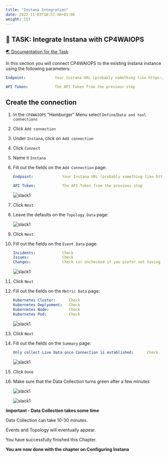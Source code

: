```yaml
---
title: "Instana Integration"
date: 2022-11-03T10:57:46+01:00
weight: 153
---
```





## 🚀 TASK: Integrate Instana with CP4WAIOPS

<a href="https://www.ibm.com/docs/en/cloud-paks/cloud-pak-watson-aiops/3.5.1?topic=connections-instana" target="_blank" >🌏 Documentation for the Task</a>



In this section you will connect CP4WAIOPS to the existing Instana instance using the following parameters:

```yaml
Endpoint:             Your Instana URL (probably something like https://dev-aiops.<xyz>.eu-gb.containers.appdomain.cloud/)

API Token:            The API Token from the previous step
```






<Accordion>
<AccordionItem title="💡 Need Help?">



## Create the connection

1. In the `CP4WAIOPS` "Hamburger" Menu select `Define`/`Data and tool connections`
1. Click `Add connection`
1. Under `Instana`, click on `Add connection`
1. Click `Connect`
1. Name it `Instana`

1. Fill out the fields on the `Add Connection` page:

	```yaml
    Endpoint:             Your Instana URL (probably something like https://dev-aiops.<xyz>.eu-gb.containers.appdomain.cloud/)

    API Token:            The API Token from the previous step

	```

    ![slack1](/images/instana/instana_06.png)

1. Click `Next`

1. Leave the defaults on the `Topology Data` page:

    ![slack1](/images/instana/instana_07.png)

1. Click `Next`

1. Fill out the fields on the `Event Data` page:

	```yaml
    Incidents:            Check
    Issues:               Check
    Changes:              Check (or Unchecked if you prefer not having too much Events coming in)

	```

    ![slack1](/images/instana/instana_08.png)

1. Click `Next`

1. Fill out the fields on the `Metric Data` page:

	```yaml
    Kubernetes Cluster:      Check
    Kubernetes Deplyoment:   Check
    Kubernetes Node:         Check
    Kubernetes Pod:          Check

	```

    ![slack1](/images/instana/instana_09.png)

1. Click `Next`

1. Fill out the fields on the `Summary` page:

	```yaml
    Only collect Live Data once Connection is established:      Check

	```

    ![slack1](/images/instana/instana_10.png)

1. Click `Done`

1. Make sure that the Data Collection turns green after a few minutes

    ![slack1](/images/instana/instana_11.png)

    ![slack1](/images/instana/instana_12.png)


</AccordionItem>
</Accordion>


<InlineNotification kind="error"> 

**Important - Data Collection takes some time**

Data Collection can take 10-30 minutes.

Events and Topology will eventually appear.

</InlineNotification>





<InlineNotification kind="success">

You have successfully finished this Chapter.

**You are now done with the chapter on  Configuring Instana**


</InlineNotification>
